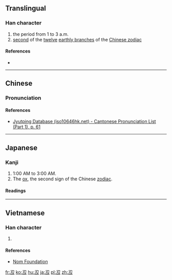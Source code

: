 {{also|丑}}<!-- may be replaced by zh-forms -->
==Translingual==

===Han character===
{{Han char|rn=1|rad=一|as=03|sn=4|four=|canj=SKM|ids=⿱刃一}}

# the period from 1 to 3 a.m.
# [[second]] of the [[twelve]] [[earthly branch]]es of the [[w:Chinese zodiac|Chinese zodiac]]

====References====
* {{Han ref|kx=0077.061|dkj=00028|hdz=10013.021|uh=4E12|ud=19986}}

----

==Chinese==
{{zh-forms}}

===Pronunciation===
{{zh-pron
|m=chǒu
|c=ng5,m5
|h=
|mn=
|w=
|mc=y
|oc=
|ma=|ma2=
|cat=n
}}

====References====
* [http://www.iso10646hk.net/jp/document/download.jsp Jyutping Database (iso10646hk.net) - Cantonese Pronunciation List (Part 1), p. 61]

----

==Japanese==

===Kanji===
{{ja-kanji|grade=uc|rs=一03}}

# 1:00 AM to 3:00 AM.
# The [[ox]], the second sign of the Chinese [[zodiac]].

====Readings====
{{ja-readings
|on=[[ちゅう]] (chū)
|kun=[[うし]] (ushi)
}}

----

==Vietnamese==

===Han character===
{{vi-hantu|[[giấu]]|rs=一03}}

# {{defn|lang=vi|sort=一03}}

====References====
* [http://nomfoundation.org/common/nom_details.php?codepoint=4e12 Nom Foundation]

[[fr:丒]]
[[ko:丒]]
[[hu:丒]]
[[ja:丒]]
[[pl:丒]]
[[zh:丒]]